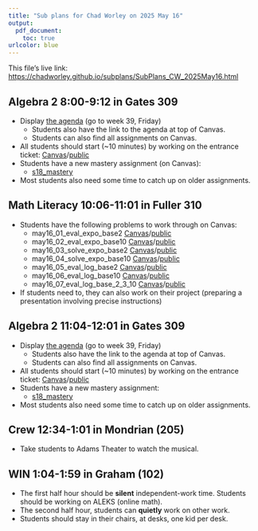 ```yaml
---
title: "Sub plans for Chad Worley on 2025 May 16"
output: 
  pdf_document:
    toc: true
urlcolor: blue
---
```


This file's live link: [https://chadworley.github.io/subplans/SubPlans_CW_2025May16.html](https://chadworley.github.io/subplans/SubPlans_CW_2025May16.html)

## Algebra 2 8:00-9:12 in Gates 309

* Display [the agenda](https://chadworley.github.io/a2/weekly_a2.html#unit-18-exponential-equations-and-logarithms) (go to week 39, Friday)
    * Students also have the link to the agenda at top of Canvas.
    * Students can also find all assignments on Canvas.
* All students should start (~10 minutes) by working on the entrance ticket: [Canvas](https://bart.instructure.com/courses/1314/quizzes/3023)/[public](https://chadworley.github.io/a2/ET2/ET_152.html)
* Students have a new mastery assignment (on Canvas):
    * [s18_mastery](https://bart.instructure.com/courses/1314/quizzes/3035)
* Most students also need some time to catch up on older assignments.


## Math Literacy 10:06-11:01 in Fuller 310

* Students have the following problems to work through on Canvas:
    * may16_01_eval_expo_base2 [Canvas](https://bart.instructure.com/courses/1282/quizzes/3036)/[public](https://chadworley.github.io/ml/may16/outhtml/01_eval_expo_base2.html)
    * may16_02_eval_expo_base10 [Canvas](https://bart.instructure.com/courses/1282/quizzes/3037)/[public](https://chadworley.github.io/ml/may16/outhtml/02_eval_expo_base10.html)
    * may16_03_solve_expo_base2 [Canvas](https://bart.instructure.com/courses/1282/quizzes/3038)/[public](https://chadworley.github.io/ml/may16/outhtml/03_solve_expo_base2.html)
    * may16_04_solve_expo_base10 [Canvas](https://bart.instructure.com/courses/1282/quizzes/3039)/[public](https://chadworley.github.io/ml/may16/outhtml/04_solve_expo_base10.html)
    * may16_05_eval_log_base2 [Canvas](https://bart.instructure.com/courses/1282/quizzes/3040)/[public](https://chadworley.github.io/ml/may16/outhtml/05_eval_log_base2.html)
    * may16_06_eval_log_base10 [Canvas](https://bart.instructure.com/courses/1282/quizzes/3041)/[public](https://chadworley.github.io/ml/may16/outhtml/06_eval_log_base10.html)
    * may16_07_eval_log_base_2_3_10 [Canvas](https://bart.instructure.com/courses/1282/quizzes/3042)/[public](https://chadworley.github.io/ml/may16/outhtml/07_eval_log_base_2_3_10.html)
* If students need to, they can also work on their project (preparing a presentation involving precise instructions)

## Algebra 2 11:04-12:01 in Gates 309

* Display [the agenda](https://chadworley.github.io/a2/weekly_a2.html#unit-18-exponential-equations-and-logarithms) (go to week 39, Friday)
    * Students also have the link to the agenda at top of Canvas.
    * Students can also find all assignments on Canvas.
* All students should start (~10 minutes) by working on the entrance ticket: [Canvas](https://bart.instructure.com/courses/1314/quizzes/3023)/[public](https://chadworley.github.io/a2/ET2/ET_152.html)
* Students have a new mastery assignment:
    * [s18_mastery](https://bart.instructure.com/courses/1314/quizzes/3035)
* Most students also need some time to catch up on older assignments.

## Crew 12:34-1:01 in Mondrian (205)

* Take students to Adams Theater to watch the musical.

## WIN 1:04-1:59 in Graham (102)

* The first half hour should be **silent** independent-work time. Students should be working on ALEKS (online math).
* The second half hour, students can **quietly** work on other work.
* Students should stay in their chairs, at desks, one kid per desk.








